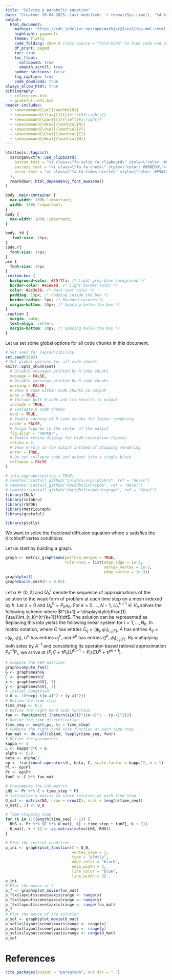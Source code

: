 ```yaml
---
title: "Solving a parabolic equation"
date: "Created: 20-04-2025. Last modified: `r format(Sys.time(), '%d-%m-%Y.')`"
output:
  html_document:
    mathjax: "https://cdn.jsdelivr.net/npm/mathjax@3/es5/tex-mml-chtml.js"
    highlight: pygments
    theme: flatly
    code_folding: show # class.source = "fold-hide" to hide code and add a button to show it
    df_print: paged
    toc: true
    toc_float:
      collapsed: true
      smooth_scroll: true
    number_sections: false
    fig_caption: true
    code_download: true
always_allow_html: true
bibliography: 
  - references.bib
  - grateful-refs.bib
header-includes:
  - \newcommand{\ar}{\mathbb{R}}
  - \newcommand{\llav}[1]{\left\{#1\right\}}
  - \newcommand{\pare}[1]{\left(#1\right)}
  - \newcommand{\Ncal}{\mathcal{N}}
  - \newcommand{\Vcal}{\mathcal{V}}
  - \newcommand{\Ecal}{\mathcal{E}}
  - \newcommand{\Wcal}{\mathcal{W}}
---
```


```r
htmltools::tagList(
  xaringanExtra::use_clipboard(
    button_text = "<i class=\"fa-solid fa-clipboard\" style=\"color: #00008B\"></i>",
    success_text = "<i class=\"fa fa-check\" style=\"color: #90BE6D\"></i>",
    error_text = "<i class=\"fa fa-times-circle\" style=\"color: #F94144\"></i>"
  ),
  rmarkdown::html_dependency_font_awesome()
)
```


```css
body .main-container {
  max-width: 100% !important;
  width: 100% !important;
}
body {
  max-width: 100% !important;
}

body, td {
   font-size: 16px;
}
code.r{
  font-size: 14px;
}
pre {
  font-size: 14px
}
.custom-box {
  background-color: #f5f7fa; /* Light grey-blue background */
  border-color: #e1e8ed; /* Light border color */
  color: #2c3e50; /* Dark text color */
  padding: 15px; /* Padding inside the box */
  border-radius: 5px; /* Rounded corners */
  margin-bottom: 20px; /* Spacing below the box */
}
.caption {
  margin: auto;
  text-align: center;
  margin-bottom: 20px; /* Spacing below the box */
}
```


Let us set some global options for all code chunks in this document.


```r
# Set seed for reproducibility
set.seed(1982) 
# Set global options for all code chunks
knitr::opts_chunk$set(
  # Disable messages printed by R code chunks
  message = FALSE,    
  # Disable warnings printed by R code chunks
  warning = FALSE,    
  # Show R code within code chunks in output
  echo = TRUE,        
  # Include both R code and its results in output
  include = TRUE,     
  # Evaluate R code chunks
  eval = TRUE,       
  # Enable caching of R code chunks for faster rendering
  cache = FALSE,      
  # Align figures in the center of the output
  fig.align = "center",
  # Enable retina display for high-resolution figures
  retina = 2,
  # Show errors in the output instead of stopping rendering
  error = TRUE,
  # Do not collapse code and output into a single block
  collapse = FALSE
)
```




```r
# inla.upgrade(testing = TRUE)
# remotes::install_github("inlabru-org/inlabru", ref = "devel")
# remotes::install_github("davidbolin/rspde", ref = "devel")
# remotes::install_github("davidbolin/metricgraph", ref = "devel")
library(INLA)
library(inlabru)
library(rSPDE)
library(MetricGraph)
library(grateful)

library(plotly)
```


We want to solve the fractional diffusion equation
\begin{equation}
\label{eq:maineq}
    \partial_t u+(\kappa^2-\Delta_\Gamma)^{\frac{\alpha}{2}} u=f \text { on } \Gamma \times(0, T), \quad u(0)=u_0 \text { on } \Gamma,
\end{equation}
where $u$ satisfies the Kirchhoff vertex conditions
\begin{equation}
\label{eq:Kcond}
    \left\{\phi\in C(\Gamma)\;\Big|\; \forall v\in V: \sum_{e\in\mathcal{E}_v}\partial_e \phi(v)=0 \right\}
\end{equation}

Let us start by building a graph.

```r
graph <- metric_graph$new(perform_merges = TRUE, 
                          tolerance = list(edge_edge = 1e-3, 
                                           vertex_vertex = 1e-3, 
                                           edge_vertex = 1e-3))
graph$plot()
graph$build_mesh(h = 0.05)
```

Let $\alpha\in(0,2]$ and $U_h^\tau$ denote the sequence of approximations of the solution to the weak form of problem \eqref{eq:maineq} at each time step on a mesh indexed by $h$. Let $z=0$ and $U^0_h = P_hu_0$. For $k=0,\dots, N-1$, $U_h^{k+1}\in V_h$ solves the following scheme
\begin{align}
\label{system:fully_discrete_scheme}
        \langle\delta U_h^{k+1},\phi\rangle + \mathfrak{a}(U_h^{k+1},\phi) = \langle f^{k+1},\phi\rangle ,\quad\forall\phi\in V_h,
\end{align}
where $f^{k+1} = \displaystyle\dfrac{1}{\tau}\int_{t_k}^{t^{k+1}}f(t)dt$.
The solution can be represented as 
\begin{align*}
    U_h^k(s) =  \sum_{j=1}^{N_h}u_j^k\psi_j(s)
\end{align*}
Replacing this into \eqref{system:fully_discrete_scheme} yields the following linear system
\begin{align*}
    \sum_{j=1}^{N_h}u_j^{k+1}[(\psi_j,\psi_i)_{L_2(\Gamma)}+ \tau\mathfrak{a}(\psi_j,\psi_i)] = \sum_{j=1}^{N_h}u_j^{k}(\psi_j,\psi_i)_{L_2(\Gamma)}+\tau( f^{k+1},\psi_i)_{L_2(\Gamma)}
\end{align*}
for $i = 1,\dots, N_h$. In matrix notation,
\begin{align}
\label{diff_eq_discrete}
    (C+\tau A)U^{k+1} = CU^k+\tau F^{k+1},
\end{align}
where $C$ has entries $C_{ij} = (\psi_j,\psi_i)_{L_2(\Gamma)}$, $A$ has entries $A_{ij} = \mathfrak{a}(\psi_j,\psi_i)$, $U^k$ has entries $u_j^k$, and $F^k$ has entries $( f^{k},\psi_i)_{L_2(\Gamma)}$. By multiplying both sides by $A^{-1}$ and considering its operator-based rational approximation $P_\ell^{-1}P_r$, we arrive at $(P_rC+\tau P_\ell)U^{k+1} = P_r(CU^k+\tau F^{k+1})$.

```r
# Compute the FEM matrices
graph$compute_fem()
G <- graph$mesh$G
C <- graph$mesh$C
x <- graph$mesh$V[, 1]
y <- graph$mesh$V[, 2]
# Initial condition
U_0 <- 10*exp(-((x-4)^2 + (y-4)^2))
# Define the time step
time_step <- 0.1
# Define the right-hand side function
fun <- function(t) {return(sin(t)*((x-4)^2 - (y-4)^2))}
# Define the time discretization
time_seq <- seq(0,pi, by = time_step)
# Compute the right-hand side function at each time step
fun_mat <- do.call(cbind, lapply(time_seq, fun))
# Define the parameters
kappa <- 1
L <- kappa^2*C + G
alpha <- 0.8
beta <- alpha/2
op <- fractional.operators(L, beta, C, scale.factor = kappa^2, m = 1)
Pl <- op$Pl
Pr <- op$Pr
funF <- C %*% fun_mat 
```


```r
# Precompute the LHS matrix
LHS <- Pr %*% C + time_step * Pl
# Initialize U matrix to store solution at each time step
U_mat <- matrix(NA, nrow = nrow(C), ncol = length(time_seq))
U_mat[, 1] <- U_0

# Time-stepping loop
for (k in 1:(length(time_seq) - 1)) {
  RHS <- Pr %*% (C %*% U_mat[, k] + time_step * funF[, k + 1])
  U_mat[, k + 1] <- as.matrix(solve(LHS, RHS))
}
```


```r
# Plot the initial condition
p_ini <- graph$plot_function(X = U_0, 
                             vertex_size = 1, 
                             type = "plotly", 
                             edge_color = "black", 
                             edge_width = 3, 
                             line_color = "blue", 
                             line_width = 3)
p_ini
# Plot the movie of f
p_f <- graph$plot_movie(fun_mat)
p_f$x$layout$scene$xaxis$range <- range(x)
p_f$x$layout$scene$yaxis$range <- range(y)
p_f$x$layout$scene$zaxis$range <- range(fun_mat)
p_f
# Plot the movie of the solution
p_sol <- graph$plot_movie(U_mat)
p_sol$x$layout$scene$xaxis$range <- range(x)
p_sol$x$layout$scene$yaxis$range <- range(y)
p_sol$x$layout$scene$zaxis$range <- range(U_mat)
p_sol
```



# References

```r
cite_packages(output = "paragraph", out.dir = ".")
```
